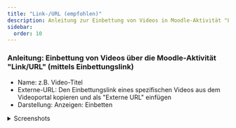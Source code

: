 ```yaml
---
title: "Link-/URL (empfohlen)"
description: Anleitung zur Einbettung von Videos in Moodle-Aktivität "Link/URL"
sidebar:
  order: 10
---
```


### Anleitung: Einbettung von Videos über die Moodle-Aktivität "Link/URL" (mittels Einbettungslink)

- Name: z.B. Video-Titel
- Externe-URL: Den Einbettungslink eines spezifischen Videos aus dem Videoportal kopieren und als "Externe URL" einfügen
- Darstellung: Anzeigen: Einbetten

<details>
    <summary>Screenshots</summary>
    <Tabs>
        <TabItem label="Einbettungslink kopieren">![Einbettungslink kopieren](img/moodle_link_embedlink_copy.png)</TabItem>
        <TabItem label="Moodle Aktivität konfigurieren">![Moodle Aktivität konfigurieren](img/moodle_link_activity.png)</TabItem>
    </Tabs>
</details>